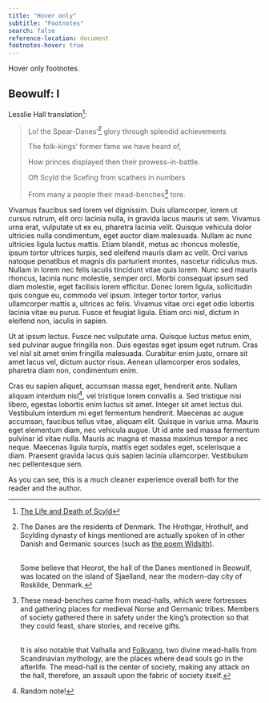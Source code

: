 ```yaml
---
title: "Hover only"
subtitle: "Footnotes"
search: false
reference-location: document
footnotes-hover: true
---
```


Hover only footnotes.

## Beowulf: I

Lesslie Hall translation[^1]:

> Lo! the Spear-Danes'[^2] glory through splendid achievements
>
> The folk-kings' former fame we have heard of,
> 
> How princes displayed then their prowess-in-battle.
> 
> Oft Scyld the Scefing from scathers in numbers
>
> From many a people their mead-benches[^3] tore.

Vivamus faucibus sed lorem vel dignissim. Duis ullamcorper, lorem ut cursus rutrum, elit orci lacinia nulla, in gravida lacus mauris ut sem. Vivamus urna erat, vulputate ut ex eu, pharetra lacinia velit. Quisque vehicula dolor ultricies nulla condimentum, eget auctor diam malesuada. Nullam ac nunc ultricies ligula luctus mattis. Etiam blandit, metus ac rhoncus molestie, ipsum tortor ultrices turpis, sed eleifend mauris diam ac velit. Orci varius natoque penatibus et magnis dis parturient montes, nascetur ridiculus mus. Nullam in lorem nec felis iaculis tincidunt vitae quis lorem. Nunc sed mauris rhoncus, lacinia nunc molestie, semper orci. Morbi consequat ipsum sed diam molestie, eget facilisis lorem efficitur. Donec lorem ligula, sollicitudin quis congue eu, commodo vel ipsum. Integer tortor tortor, varius ullamcorper mattis a, ultrices ac felis. Vivamus vitae orci eget odio lobortis lacinia vitae eu purus. Fusce et feugiat ligula. Etiam orci nisl, dictum in eleifend non, iaculis in sapien.

Ut at ipsum lectus. Fusce nec vulputate urna. Quisque luctus metus enim, sed pulvinar augue fringilla non. Duis egestas eget ipsum eget rutrum. Cras vel nisl sit amet enim fringilla malesuada. Curabitur enim justo, ornare sit amet lacus vel, dictum auctor risus. Aenean ullamcorper eros sodales, pharetra diam non, condimentum enim.

Cras eu sapien aliquet, accumsan massa eget, hendrerit ante. Nullam aliquam interdum nisl[^4], vel tristique lorem convallis a. Sed tristique nisi libero, egestas lobortis enim luctus sit amet. Integer sit amet lectus dui. Vestibulum interdum mi eget fermentum hendrerit. Maecenas ac augue accumsan, faucibus tellus vitae, aliquam elit. Quisque in varius urna. Mauris eget elementum diam, nec vehicula augue. Ut id ante sed massa fermentum pulvinar id vitae nulla. Mauris ac magna et massa maximus tempor a nec neque. Maecenas ligula turpis, mattis eget sodales eget, scelerisque a diam. Praesent gravida lacus quis sapien lacinia ullamcorper. Vestibulum nec pellentesque sem.

::: {.callout}
As you can see, this is a much cleaner experience overall both for the reader and the author.
:::


<!-- FOOTNOTES -->

[^1]: [The Life and Death of Scyld](https://www.owleyes.org/text/beowulf/read/i#root-23)

[^2]: The Danes are the residents of Denmark. The Hrothgar, Hrothulf, and Scylding dynasty of kings mentioned are actually spoken of in other Danish and Germanic sources (such as [the poem Widsith](https://en.wikipedia.org/wiki/Widsith)). <br></br>
    
    Some believe that Heorot, the hall of the Danes mentioned in Beowulf, was located on the island of Sjaelland, near the modern-day city of Roskilde, Denmark. 

[^3]: These mead-benches came from mead-halls, which were fortresses and gathering places for medieval Norse and Germanic tribes. Members of society gathered there in safety under the king's protection so that they could feast, share stories, and receive gifts. <br></br>
    
    It is also notable that Valhalla and [Folkvang](https://en.wikipedia.org/wiki/F%C3%B3lkvangr), two divine mead-halls from Scandinavian mythology, are the places where dead souls go in the afterlife. The mead-hall is the center of society, making any attack on the hall, therefore, an assault upon the fabric of society itself.

[^4]: Random note!


